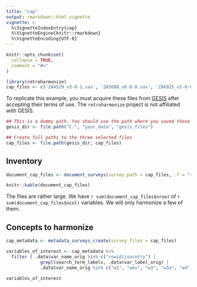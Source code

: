 ```yaml
---
title: "cap"
output: rmarkdown::html_vignette
vignette: >
  %\VignetteIndexEntry{cap}
  %\VignetteEngine{knitr::rmarkdown}
  %\VignetteEncoding{UTF-8}
---
```


```r
knitr::opts_chunk$set(
  collapse = TRUE,
  comment = "#>"
)
```

```r
library(retroharmonize)
cap_files <- c('ZA4529_v3-0-1.sav', 'ZA5688_v6-0-0.sav', 'ZA6925_v1-0-0.sav')
```

To replicate this example, you must acquire these files from [GESIS]() after accepting their terms of use.  The `retroharmonize` project is not affiliated with GESIS.

```r
## This is a dummy path. You should use the path where you saved these files.
gesis_dir <- file.path("C:", "your_data", "gesis_files")
```

```r
## Create full paths to the three selected files
cap_files <- file.path(gesis_dir, cap_files)
```
## Inventory

```r
document_cap_files <- document_surveys(survey_path = cap_files, .f = "read_spss")
```

```r
knitr::kable(document_cap_files)
```

The files are rather large. We have `r sum(document_cap_files$nrow)` of `r sum(document_cap_files$ncol)` variables.  We will only harmonize a few of them.

## Concepts to harmonize

```r
cap_metadata <- metadata_surveys_create(survey_files = cap_files)
```

```r
variables_of_interest <- cap_metadata %>%
  filter ( .data$var_name_orig %in% c("rowid|isocntry") | 
             grepl(search_term_labels, .data$var_label_orig) |
             .data$var_name_orig %in% c("w1", "wex", "w3", "w3a", "w4", "w4a")) 

variables_of_interest
```


